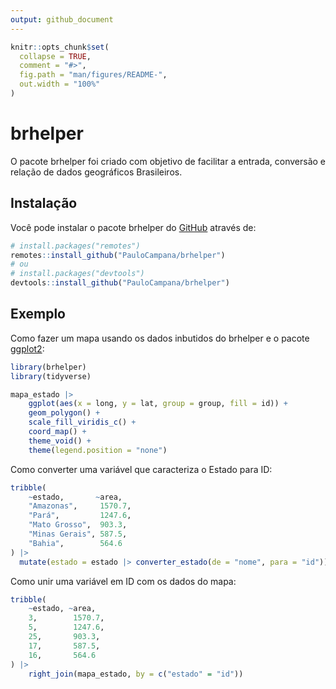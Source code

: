 ```yaml
---
output: github_document
---
```


```r
knitr::opts_chunk$set(
  collapse = TRUE,
  comment = "#>",
  fig.path = "man/figures/README-",
  out.width = "100%"
)
```

# brhelper

<!-- badges: start -->
<!-- badges: end -->

O pacote brhelper foi criado com objetivo de facilitar a entrada, conversão e relação de dados geográficos Brasileiros.

## Instalação
Você pode instalar o pacote brhelper do [GitHub](https://github.com/PauloCampana/brhelper) através de:

```r
# install.packages("remotes")
remotes::install_github("PauloCampana/brhelper")
# ou
# install.packages("devtools")
devtools::install_github("PauloCampana/brhelper")
```

## Exemplo
Como fazer um mapa usando os dados inbutidos do brhelper e o pacote [ggplot2](https://ggplot2.tidyverse.org/):

```r
library(brhelper)
library(tidyverse)

mapa_estado |> 
    ggplot(aes(x = long, y = lat, group = group, fill = id)) +
    geom_polygon() +
    scale_fill_viridis_c() +
    coord_map() +
    theme_void() +
    theme(legend.position = "none")
```

Como converter uma variável que caracteriza o Estado para ID: 

```r
tribble(
    ~estado,       ~area,
    "Amazonas",     1570.7,
    "Pará",         1247.6,
    "Mato Grosso",  903.3,
    "Minas Gerais", 587.5,
    "Bahia",        564.6
) |> 
  mutate(estado = estado |> converter_estado(de = "nome", para = "id"))
```

Como unir uma variável em ID com os dados do mapa:

```r
tribble(
    ~estado, ~area,
    3,        1570.7,
    5,        1247.6,
    25,       903.3,
    17,       587.5,
    16,       564.6
) |> 
    right_join(mapa_estado, by = c("estado" = "id")) 
```
